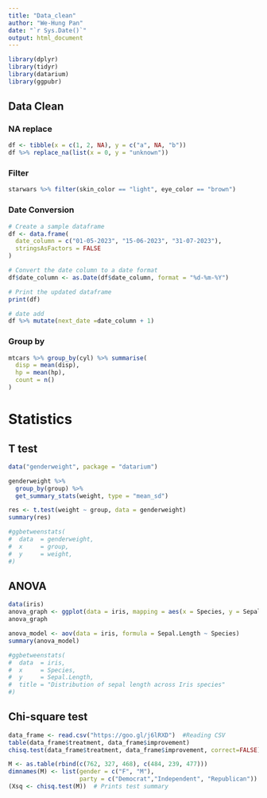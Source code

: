 ```yaml
---
title: "Data_clean"
author: "We-Hung Pan"
date: "`r Sys.Date()`"
output: html_document
---
```


```r
library(dplyr)
library(tidyr)
library(datarium)
library(ggpubr)

```

## Data Clean

### NA replace

```r
df <- tibble(x = c(1, 2, NA), y = c("a", NA, "b"))
df %>% replace_na(list(x = 0, y = "unknown"))
```

### Filter

```r
starwars %>% filter(skin_color == "light", eye_color == "brown")
```

### Date Conversion

```r
# Create a sample dataframe
df <- data.frame(
  date_column = c("01-05-2023", "15-06-2023", "31-07-2023"),
  stringsAsFactors = FALSE
)

# Convert the date column to a date format
df$date_column <- as.Date(df$date_column, format = "%d-%m-%Y")

# Print the updated dataframe
print(df)

# date add
df %>% mutate(next_date =date_column + 1)

```
### Group by
```r
mtcars %>% group_by(cyl) %>% summarise(
  disp = mean(disp),
  hp = mean(hp),
  count = n()
)
```
# Statistics

## T test
```r
data("genderweight", package = "datarium")

genderweight %>%
  group_by(group) %>%
  get_summary_stats(weight, type = "mean_sd")

res <- t.test(weight ~ group, data = genderweight)
summary(res)

#ggbetweenstats(
#  data  = genderweight,
#  x     = group,
#  y     = weight,
#)
```


## ANOVA

```r
data(iris)
anova_graph <- ggplot(data = iris, mapping = aes(x = Species, y = Sepal.Length)) + geom_boxplot()
anova_graph

anova_model <- aov(data = iris, formula = Sepal.Length ~ Species)
summary(anova_model)

#ggbetweenstats(
#  data  = iris,
#  x     = Species,
#  y     = Sepal.Length,
#  title = "Distribution of sepal length across Iris species"
#)
```

## Chi-square test
```r

data_frame <- read.csv("https://goo.gl/j6lRXD")  #Reading CSV
table(data_frame$treatment, data_frame$improvement)
chisq.test(data_frame$treatment, data_frame$improvement, correct=FALSE)
```

```r

M <- as.table(rbind(c(762, 327, 468), c(484, 239, 477)))
dimnames(M) <- list(gender = c("F", "M"),
                    party = c("Democrat","Independent", "Republican"))
(Xsq <- chisq.test(M))  # Prints test summary
```